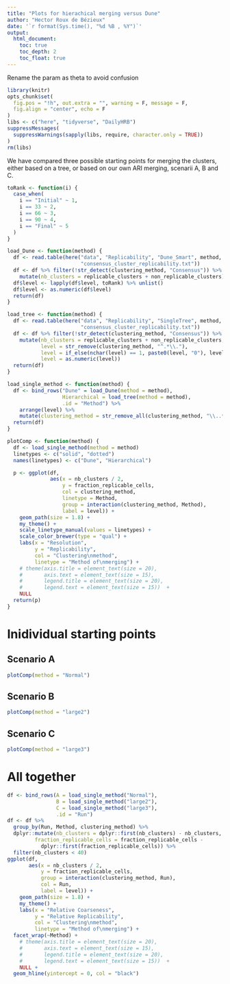 ```yaml
---
title: "Plots for hierachical merging versus Dune"
author: "Hector Roux de Bézieux"
date: '`r format(Sys.time(), "%d %B , %Y")`'
output:
  html_document:
    toc: true
    toc_depth: 2
    toc_float: true
---
```


Rename the param as theta to avoid confusion

```r
library(knitr)
opts_chunk$set(
  fig.pos = "!h", out.extra = "", warning = F, message = F,
  fig.align = "center", echo = F
)
libs <- c("here", "tidyverse", "DailyHRB")
suppressMessages(
  suppressWarnings(sapply(libs, require, character.only = TRUE))
)
rm(libs)
```

We have compared three possible starting points for merging the clusters, either based on a tree, or based on our own ARI merging, scenarii A, B and C.

```r
toRank <- function(i) {
  case_when(
    i == "Initial" ~ 1,
    i == 33 ~ 2,
    i == 66 ~ 3,
    i == 90 ~ 4,
    i == "Final" ~ 5
  )
}

load_Dune <- function(method) {
  df <- read.table(here("data", "Replicability", "Dune_Smart", method,
                        "consensus_cluster_replicability.txt"))
  df <- df %>% filter(!str_detect(clustering_method, "Consensus")) %>%
    mutate(nb_clusters = replicable_clusters + non_replicable_clusters)
  df$level <- lapply(df$level, toRank) %>% unlist()
  df$level <- as.numeric(df$level)
  return(df)
}

load_tree <- function(method) {
  df <- read.table(here("data", "Replicability", "SingleTree", method,
                        "consensus_cluster_replicability.txt"))
  df <- df %>% filter(!str_detect(clustering_method, "Consensus")) %>%
    mutate(nb_clusters = replicable_clusters + non_replicable_clusters,
           level = str_remove(clustering_method, "^.*\\."),
           level = if_else(nchar(level) == 1, paste0(level, "0"), level),
           level = as.numeric(level))
  return(df)
}

load_single_method <- function(method) {
  df <- bind_rows("Dune" = load_Dune(method = method),
                  Hierarchical = load_tree(method = method),
                  .id = "Method") %>%
    arrange(level) %>%
    mutate(clustering_method = str_remove_all(clustering_method, "\\..*$"))
  return(df)
}

plotComp <- function(method) {
  df <- load_single_method(method = method)
  linetypes <- c("solid", "dotted")
  names(linetypes) <- c("Dune", "Hierarchical")

  p <- ggplot(df,
              aes(x = nb_clusters / 2,
                  y = fraction_replicable_cells,
                  col = clustering_method,
                  linetype = Method,
                  group = interaction(clustering_method, Method),
                  label = level)) +
    geom_path(size = 1.8) +
    my_theme() +
    scale_linetype_manual(values = linetypes) +
    scale_color_brewer(type = "qual") +
    labs(x = "Resolution",
         y = "Replicability",
         col = "Clustering\nmethod",
         linetype = "Method of\nmerging") +
    # theme(axis.title = element_text(size = 20),
    #       axis.text = element_text(size = 15),
    #       legend.title = element_text(size = 20),
    #       legend.text = element_text(size = 15))  +
    NULL
  return(p)
}
```

# Inidividual starting points
## Scenario A

```r
plotComp(method = "Normal")
```

## Scenario B

```r
plotComp(method = "large2")
```

## Scenario C

```r
plotComp(method = "large3")
```

# All together

```r
df <- bind_rows(A = load_single_method("Normal"),
                B = load_single_method("large2"),
                C = load_single_method("large3"),
                .id = "Run")
df <- df %>% 
  group_by(Run, Method, clustering_method) %>%
  dplyr::mutate(nb_clusters = dplyr::first(nb_clusters) - nb_clusters,
         fraction_replicable_cells = fraction_replicable_cells - 
           dplyr::first(fraction_replicable_cells)) %>%
  filter(nb_clusters < 40)
ggplot(df,
       aes(x = nb_clusters / 2,
           y = fraction_replicable_cells,
           group = interaction(clustering_method, Run),
           col = Run,
           label = level)) +
    geom_path(size = 1.8) +
    my_theme() +
    labs(x = "Relative Coarseness",
         y = "Relative Replicability",
         col = "Clustering\nmethod",
         linetype = "Method of\nmerging") +
  facet_wrap(~Method) +
    # theme(axis.title = element_text(size = 20),
    #       axis.text = element_text(size = 15),
    #       legend.title = element_text(size = 20),
    #       legend.text = element_text(size = 15))  +
    NULL +
  geom_hline(yintercept = 0, col = "black")
```